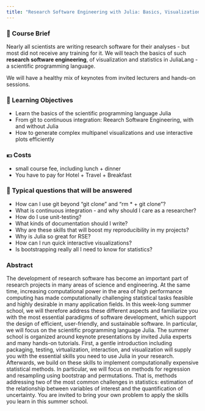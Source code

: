 ---
title: "Research Software Engineering with Julia: Basics, Visualization, and Statistics"
---

### 📑 Course Brief

Nearly all scientists are writing research software for their analyses - but most did not receive any training for it. We will teach the basics of such **research software engineering**, of visualization and statistics in JuliaLang - a scientific programming language.

::: {.callout-note appearance="minimal"}
We will have a healthy mix of keynotes from invited lecturers and hands-on sessions.
:::

### 🎯 Learning Objectives

-   Learn the basics of the scientific programming language Julia
-   From git to continuous integration: Reearch Software Engineering, with and without Julia
-   How to generate complex multipanel visualizations and use interactive plots efficiently

### 💶 Costs

-   small course fee, including lunch + dinner
-   You have to pay for Hotel + Travel + Breakfast

### 💬 Typical questions that will be answered

-   How can I use git beyond "git clone" and "rm \* + git clone"?
-   What is continuous integration - and why should I care as a researcher?
-   How do I use unit-testing?
-   What kinds of documentation should I write?
-   Why are these skills that will boost my reproducibility in my projects?
-   Why is Julia so great for RSE?
-   How can I run quick interactive visualizations?
-   Is bootstrapping really all I need to know for statistics?

### Abstract

The development of research software has become an important part of research projects in many areas of science and engineering. At the same time, increasing computational power in the area of high performance computing has made computationally challenging statistical tasks feasible and highly desirable in many application fields. In this week-long summer school, we will therefore address these different aspects and familiarize you with the most essential paradigms of software development, which support the design of efficient, user-friendly, and sustainable software. In particular, we will focus on the scientific programming language Julia. The summer school is organized around keynote presentations by invited Julia experts and many hands-on tutorials. First, a gentle introduction including packaging, testing, virtualization, interaction, and visualization will supply you with the essential skills you need to use Julia in your research. Afterwards, we build on these skills to implement computationally expensive statistical methods. In particular, we will focus on methods for regression and resampling using bootstrap and permutations. That is, methods addressing two of the most common challenges in statistics: estimation of the relationship between variables of interest and the quantification of uncertainty. You are invited to bring your own problem to apply the skills you learn in this summer school.
